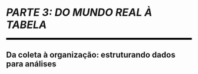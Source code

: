 
```{=latex}
\cftaddtitleline{toc}{chapter}{\rule{\textwidth}{0.4pt}}{}
```

# *PARTE 3: DO MUNDO REAL À TABELA* {#parte-3 .unnumbered}

<!--script for generating HORIZONTAL LINE-->
<hr style="height:5px;border-width:0;color:black;background-color:black">

```{=latex}
\par\noindent\rule{\textwidth}{0.05in}
```

## Da coleta à organização: estruturando dados para análises {.unnumbered .unlisted}

```{=latex}
\markboth{}{}
```
